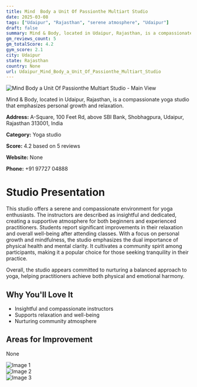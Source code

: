 ```yaml
---
title: Mind  Body a Unit Of Passionthe Multiart Studio
date: 2025-03-08
tags: ["Udaipur", "Rajasthan", "serene atmosphere", "Udaipur"]  
draft: false
summary: Mind & Body, located in Udaipur, Rajasthan, is a compassionate yoga studio that emphasizes personal growth and relaxation.
gm_reviews_count: 5
gm_totalScore: 4.2
gym_score: 2.1
city: Udaipur
state: Rajasthan
country: None
url: Udaipur_Mind_Body_a_Unit_Of_Passionthe_Multiart_Studio
---
```


<div className="aspect-[16/9] relative my-8">
  <img 
    src="https://streetviewpixels-pa.googleapis.com/v1/thumbnail?panoid=9JntyIHw6DOieTYJKx8yQw&cb_client=maps_sv.tactile.gps&w=203&h=100&yaw=244.3001&pitch=0&thumbfov=100"
    alt="Mind  Body a Unit Of Passionthe Multiart Studio - Main View"
    className="object-cover absolute inset-0 w-full h-full rounded-lg"
  />
</div>

Mind & Body, located in Udaipur, Rajasthan, is a compassionate yoga studio that emphasizes personal growth and relaxation.

**Address:** A-Square, 100 Feet Rd, above SBI Bank, Shobhagpura, Udaipur, Rajasthan 313001, India

**Category:** Yoga studio

**Score:** 4.2 based on 5 reviews

**Website:** None

**Phone:** +91 97727 04888

# Studio Presentation

This studio offers a serene and compassionate environment for yoga enthusiasts. The instructors are described as insightful and dedicated, creating a supportive atmosphere for both beginners and experienced practitioners. Students report significant improvements in their relaxation and overall well-being after attending classes. With a focus on personal growth and mindfulness, the studio emphasizes the dual importance of physical health and mental clarity. It cultivates a community spirit among participants, making it a popular choice for those seeking tranquility in their practice.

Overall, the studio appears committed to nurturing a balanced approach to yoga, helping practitioners achieve both physical and emotional harmony.

## Why You'll Love It

- Insightful and compassionate instructors
- Supports relaxation and well-being
- Nurturing community atmosphere

## Areas for Improvement

None

<div className="grid grid-cols-1 xl:grid-cols-2 gap-4 my-8">
<div className="aspect-[4/3] relative"><img src="https://lh5.googleusercontent.com/p/AF1QipMRl9-AAnQCPCXM-avKK9Cd_xvZpJIHArFBocjU=w1920-h1080-k-no" alt="Image 1" className="object-cover absolute inset-0 w-full h-full rounded-lg" /></div>
<div className="aspect-[4/3] relative"><img src="https://lh5.googleusercontent.com/p/AF1QipNGHYsmtd81-5Gf5tel44oYyUe1AXJ7XA9ngUf_=w1920-h1080-k-no" alt="Image 2" className="object-cover absolute inset-0 w-full h-full rounded-lg" /></div>
<div className="aspect-[4/3] relative"><img src="https://streetviewpixels-pa.googleapis.com/v1/thumbnail?panoid=9JntyIHw6DOieTYJKx8yQw&cb_client=maps_sv.tactile.gps&w=203&h=100&yaw=244.3001&pitch=0&thumbfov=100" alt="Image 3" className="object-cover absolute inset-0 w-full h-full rounded-lg" /></div>
</div>